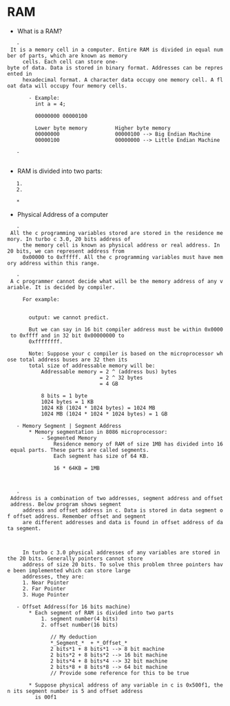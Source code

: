 = RAM =

* What is a RAM?
	- It is a memory cell in a computer. Entire RAM is divided in equal number of parts, which are known as memory 
	  cells. Each cell can store one-byte of data. Data is stored in binary format. Addresses can be represented in 
	  hexadecimal format. A character data occupy one memory cell. A float data will occupy four memory cells. 
	  
		- Example: 
		  int a = 4;  
		  
		  00000000 00000100 
		  
		  Lower byte memory 		Higher byte memory
		  00000000 					00000100 --> Big Endian Machine
		  00000100 					00000000 --> Little Endian Machine 
		  
	- {{Endianess.wiki|Little Endian, Big Endian}}  
	  
* RAM is divided into two parts:
	1. {{RAM_Extended_Memory.wiki|Extended Memory (useless)}} 
	2. {{Residence_Memory.wiki|Residence Memory}}

	* {{file:/home/basith/Pictures/extended_and_residence_memory_ram.png|Extended And Residence Memory}}

* Physical Address of a computer
	- All the c programming variables stored are stored in the residence memory. In turbo c 3.0, 20 bits address of 
	  the memory cell is known as physical address or real address. In 20 bits, we can represent address from 
	  0x00000 to 0xfffff. All the c programming variables must have memory address within this range. 
	  
	- A c programmer cannot decide what will be the memory address of any variable. It is decided by compiler. 
	  
	  For example: 
	  	{{{ c
			#include <stdio.h>
			int main() {
				int a;
				printf("%x", &a);
				return 0;
			}
		}}}
		
		output: we cannot predict.
		
		But we can say in 16 bit compiler address must be within 0x0000 to 0xffff and in 32 bit 0x00000000 to 
		0xffffffff. 
		
		Note: Suppose your c compiler is based on the microprocessor whose total address buses are 32 then its 
		total size of addressable memory will be: 
			Addressable memory = 2 ^ (address bus) bytes 
							   = 2 ^ 32 bytes 
							   = 4 GB
			
			8 bits = 1 byte
			1024 bytes = 1 KB
			1024 KB (1024 * 1024 bytes) = 1024 MB 
			1024 MB (1024 * 1024 * 1024 bytes) = 1 GB

	- Memory Segment | Segment Address
		* Memory segmentation in 8086 microprocessor: 
			- Segmented Memory 
				Residence memory of RAM of size 1MB has divided into 16 equal parts. These parts are called segments. 
				Each segment has size of 64 KB. 
				
				16 * 64KB = 1MB
				
				{{file:/home/basith/Pictures/memory_segment_number_and_offset_number.png|Memory Segment and offset values image}}
			
	- Address is a combination of two addresses, segment address and offset address. Below program shows segment 
	  address and offset address in c. Data is stored in data segment of offset address. Remember offset and segment 
	  are different addresses and data is found in offset address of data segment.
	  
	  {{vfile:/home/basith/Coding/CProgramming/vivenEmbeddedAcademy/vivenNew/034segmentNumOffsetNum.c|Segment Number and Offset Address program}} 
	  
	  In turbo c 3.0 physical addresses of any variables are stored in the 20 bits. Generally pointers cannot store
	  address of size 20 bits. To solve this problem three pointers have been implemented which can store large 
	  addresses, they are: 
	  1. Near Pointer
	  2. Far Pointer
	  3. Huge Pointer

	- Offset Address(for 16 bits machine)
		* Each segment of RAM is divided into two parts
			1. segment number(4 bits) 
			2. offset number(16 bits) 
			   
			   // My deduction
			   *_Segment_*  + *_Offset_*
			   2 bits*1 + 8 bits*1 --> 8 bit machine
			   2 bits*2 + 8 bits*2 --> 16 bit machine
			   2 bits*4 + 8 bits*4 --> 32 bit machine
			   2 bits*8 + 8 bits*8 --> 64 bit machine
			   // Provide some reference for this to be true
	  
		* Suppose physical address of any variable in c is 0x500f1, then its segment number is 5 and offset address 
		  is 00f1
